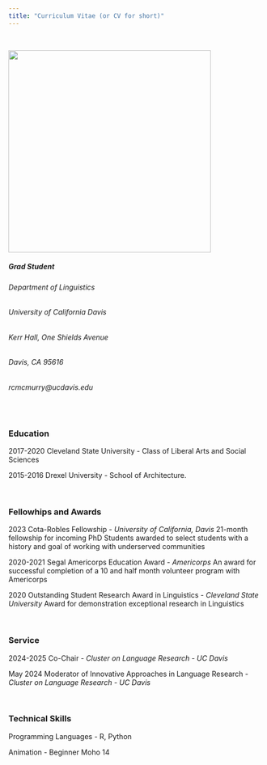 ```yaml
---
title: "Curriculum Vitae (or CV for short)"
---
```


<br>

![](images/PXL_20231007_010302467.PORTRAIT-01.jpg){width="400"}

##### Grad Student

###### Department of Linguistics

###### University of California Davis

###### Kerr Hall, One Shields Avenue

###### Davis, CA 95616

###### rcmcmurry@ucdavis.edu

<br>

### Education

2017-2020 Cleveland State University - Class of Liberal Arts and Social Sciences

2015-2016 Drexel University - School of Architecture.

\

### Fellowhips and Awards 

2023 Cota-Robles Fellowship - *University of California, Davis* 21-month fellowship for incoming PhD Students awarded to select students with a history and goal of working with underserved communities

2020-2021 Segal Americorps Education Award - *Americorps* An award for successful completion of a 10 and half month volunteer program with Americorps

2020 Outstanding Student Research Award in Linguistics - *Cleveland State University* Award for demonstration exceptional research in Linguistics

\

### Service

2024-2025 Co-Chair - *Cluster on Language Research - UC Davis*

May 2024 Moderator of Innovative Approaches in Language Research - *Cluster on Language Research - UC Davis*

\

### Technical Skills

Programming Languages - R, Python

Animation - Beginner Moho 14